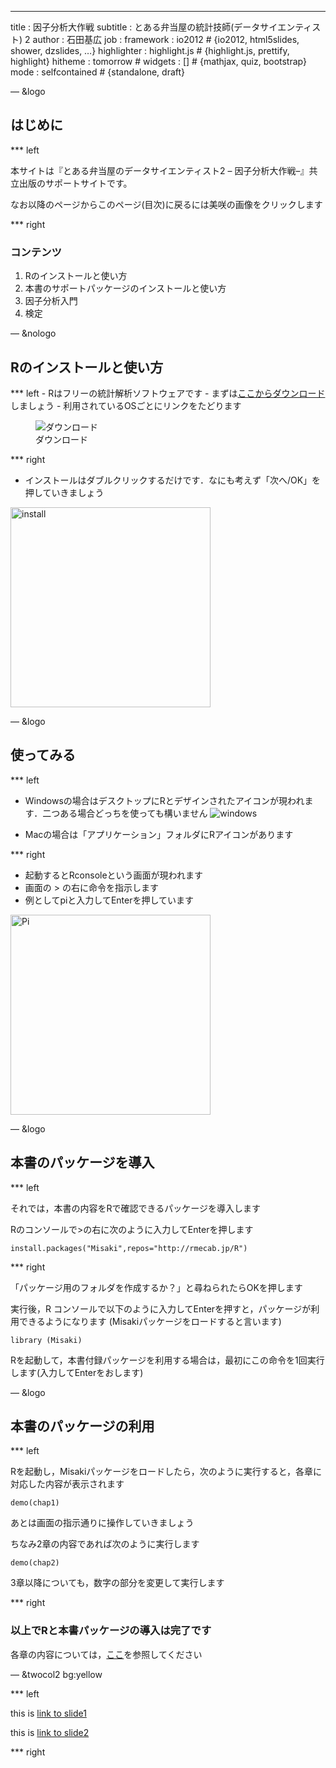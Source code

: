 --- 
title       : 因子分析大作戦
subtitle    : とある弁当屋の統計技師(データサイエンティスト) 2
author      : 石田基広
job         : 
framework   : io2012        # {io2012, html5slides, shower, dzslides, ...}
highlighter : highlight.js  # {highlight.js, prettify, highlight}
hitheme     : tomorrow      # 
widgets     : []            # {mathjax, quiz, bootstrap}
mode        : selfcontained # {standalone, draft}


--- &logo

## はじめに 

*** left 

本サイトは『とある弁当屋のデータサイエンティスト2 -- 因子分析大作戦--』共立出版のサポートサイトです。

なお以降のページからこのページ(目次)に戻るには美咲の画像をクリックします


*** right

### コンテンツ

1. Rのインストールと使い方
2. 本書のサポートパッケージのインストールと使い方
3. 因子分析入門
4. 検定



<style>
.title-slide {
     background-image: url(assets/img/misaki.png);
     background-repeat: no-repeat ;
     background-position: right center;
   }
</style>



--- &nologo

## Rのインストールと使い方

*** left 
- Rはフリーの統計解析ソフトウェアです
- まずは[ここからダウンロード](http://cran.ism.ac.jp/)しましょう
- 利用されているOSごとにリンクをたどります

![ダウンロード](img/download.png)

*** right 

- インストールはダブルクリックするだけです．なにも考えず「次へ/OK」を押していきましょう

<img src="img//install.png" alt="install" style="width: 320px;"/>


--- &logo

## 使ってみる

*** left

- Windowsの場合はデスクトップにRとデザインされたアイコンが現われます．二つある場合どっちを使っても構いません
![windows](img/icon.png)

- Macの場合は「アプリケーション」フォルダにRアイコンがあります

*** right

- 起動するとRconsoleという画面が現われます
- 画面の > の右に命令を指示します
- 例としてpiと入力してEnterを押しています

<img src="img/pi.png" alt="Pi" style="width: 320px;"/>


--- &logo

## 本書のパッケージを導入

*** left 

それでは，本書の内容をRで確認できるパッケージを導入します

Rのコンソールで>の右に次のように入力してEnterを押します

    install.packages("Misaki",repos="http://rmecab.jp/R")

*** right

<!-- 実行すると「CRANのサイトを選べ」というダイアログが表示されます -->

<!-- 三つあるJapanから一つを選んでOKを押します -->

「パッケージ用のフォルダを作成するか？」と尋ねられたらOKを押します

実行後，R コンソールで以下のように入力してEnterを押すと，パッケージが利用できるようになります
(Misakiパッケージをロードすると言います)

    library (Misaki)

Rを起動して，本書付録パッケージを利用する場合は，最初にこの命令を1回実行します(入力してEnterをおします)

--- &logo

## 本書のパッケージの利用

*** left

Rを起動し，Misakiパッケージをロードしたら，次のように実行すると，各章に対応した内容が表示されます

    demo(chap1)
    
あとは画面の指示通りに操作していきましょう

ちなみ2章の内容であれば次のように実行します

    demo(chap2)


3章以降についても，数字の部分を変更して実行します

*** right

### 以上でRと本書パッケージの導入は完了です

各章の内容については，[ここ](http://rmecab.jp/misaki)を参照してください

<!-- 最後にこのスライドもRで作成しています -->

<!-- slidifyとknitrというRの機能を使っています -->







--- &twocol2 bg:yellow

*** left

this is [link to slide1](#1)

this is [link to slide2](#2)

*** right



<!-- --- &anchor -->

<!-- *** left  -->

<!-- [目次に戻る](#2) -->

<!-- *** right  -->

<!-- http://masaboo.cside.com/new_css1/cs_menu.html -->
<!-- 
(shell-command "Rscript ~/Projects/R/Markdown/slidify.R")
-->
